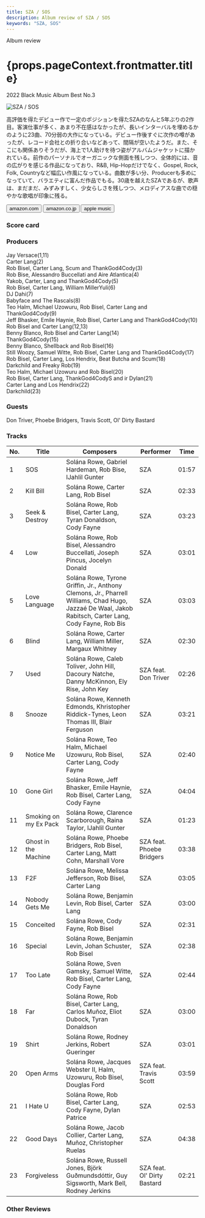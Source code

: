 ```yaml
---
title: SZA / SOS
description: Album review of SZA / SOS
keywords: "SZA, SOS"
---
```






<p className="largeP">Album review</p>
<h1 className="h1--no--margin">{props.pageContext.frontmatter.title}</h1>
<p className="largeP">
  <Link to="/best50/2022/">2022 Black Music Album Best No.3</Link>
</p>

<Row  className="image-card-group">
	<Column colMd={3} colLg={4} noGutterMdLeft="">
       <ImageCard>

![SZA / SOS](../../images/cd/sza2L.jpg)

</ImageCard>
	</Column>
	<Column colMd={4} colLg={8} noGutterMdLeft="">
		<p>
			高評価を得たデビュー作で一定のポジションを得たSZAのなんと5年ぶりの2作目。客演仕事が多く、あまり不在感はなかったが、長いインターバルを埋めるかのように23曲、70分弱の大作になっている。デビュー作後すぐに次作の噂があったが、レコード会社との折り合いなどあって、間隔が空いたようだ。また、そこにも関係ありそうだが、海上で1人助けを待つ姿がアルバムジャケットに描かれている。前作のパーソナルでオーガニックな側面を残しつつ、全体的には、音の広がりを感じる作品になっており、R&B, Hip-Hopだけでなく、Gospel, Rock, Folk, Countryなど幅広い作風になっている。曲数が多い分、Producerも多めになっていて、バラエティに富んだ作品でもる。30歳を越えたSZAであるが、歌声は、まだまだ、みずみすしく、少女らしさを残しつつ、メロディアスな曲での穏やかな歌唱が印象に残る。
		</p>
		<div>
		  <Button className="button-right-mergin"  href="https://amzn.to/3IRGwKB" renderIcon={ArrowUpRight} size='sm' kind='primary'>
  	    amazon.com
  	  </Button>
  	  <Button className="button-right-mergin"  href="https://amzn.to/3kq2R8S" renderIcon={ArrowUpRight} size='sm' kind='secondary'>
  	    amazon.co.jp
  	  </Button>
			<Button className="button-right-mergin"  href="https://apple.co/3m95dcH" renderIcon={ArrowUpRight} size='sm' kind='tertiary'>
  	    apple music
  	  </Button>
			<AdvJS2/>
		</div>
	</Column>
</Row>
<Row >
	<Column colMd={4} colLg={4} noGutterMdLeft="">
		<div>
		  <h3>Score card</h3>
			<SliderJS1 value="4" />
		  <SliderJS2 value="2" />
			<SliderJS3 value="1" />
		  <SliderJS4 value="9" />
		</div>
	</Column>
	<Column colMd={8} colLg={8} noGutterMdLeft="">
		<div>
			<h3>Producers</h3>
			<p>
				Jay Versace(1,11)
				<br/>Carter Lang(2)
				<br/>Rob Bisel, Carter Lang, Scum and ThankGod4Cody(3)
				<br/>Rob Bise, Alessandro Buccellati and Aire Atlantica(4)
				<br/>Yakob, Carter, Lang and ThankGod4Cody(5)
				<br/>Rob Bisel, Carter Lang, William MillerYuli(6)
				<br/>DJ Dahi(7)
				<br/>Babyface and The Rascals(8)
				<br/>Teo Halm, Michael Uzowuru, Rob Bisel, Carter Lang and ThankGod4Cody(9)
				<br/>Jeff Bhasker, Emile Haynie, Rob Bisel, Carter Lang and ThankGod4Cody(10)
				<br/>Rob Bisel and Carter Lang(12,13)
				<br/>Benny Blanco, Rob Bisel and Carter Lang(14)
				<br/>ThankGod4Cody(15)
				<br/>Benny Blanco, Shellback and Rob Bisel(16)
				<br/>Still Woozy, Samuel Witte, Rob Bisel, Carter Lang and ThankGod4Cody(17)
				<br/>Rob Bisel, Carter Lang, Los Hendrix, Beat Butcha and Scum(18)
				<br/>Darkchild and Freaky Rob(19)
				<br/>Teo Halm, Michael Uzowuru and Rob Bisel(20)
				<br/>Rob Bisel, Carter Lang, ThankGod4CodyS and ir Dylan(21)
				<br/>Carter Lang and Los Hendrix(22)
				<br/>Darkchild(23)
			</p>
			<h3>Guests</h3>
			<p>
				Don Triver, Phoebe Bridgers, Travis Scott, Ol' Dirty Bastard
			</p>
		</div>
	</Column>
</Row>

<h3>Tracks</h3>

| No. | Title                 | Composers                                                                                                                                              | Performer                   | Time  |
| --- | --------------------- | ------------------------------------------------------------------------------------------------------------------------------------------------------ | --------------------------- | ----- |
| 1   | SOS                   | Solána Rowe, Gabriel Hardeman, Rob Bise, lJahlil Gunter                                                                                                | SZA                         | 01:57 |
| 2   | Kill Bill             | Solána Rowe, Carter Lang, Rob Bisel                                                                                                                    | SZA                         | 02:33 |
| 3   | Seek & Destroy        | Solána Rowe, Rob Bisel, Carter Lang, Tyran Donaldson, Cody Fayne                                                                                       | SZA                         | 03:23 |
| 4   | Low                   | Solána Rowe, Rob Bisel, Alessandro Buccellati, Joseph Pincus, Jocelyn Donald                                                                           | SZA                         | 03:01 |
| 5   | Love Language         | Solána Rowe, Tyrone Griffin, Jr., Anthony Clemons, Jr., Pharrell Williams, Chad Hugo, Jazzaé De Waal, Jakob Rabitsch, Carter Lang, Cody Fayne, Rob Bis | SZA                         | 03:03 |
| 6   | Blind                 | Solána Rowe, Carter Lang, William Miller, Margaux Whitney                                                                                              | SZA                         | 02:30 |
| 7   | Used                  | Solána Rowe, Caleb Toliver, John Hill, Dacoury Natche, Danny McKinnon, Ely Rise, John Key                                                              | SZA feat. Don Triver        | 02:26 |
| 8   | Snooze                | Solána Rowe, Kenneth Edmonds, Khristopher Riddick-Tynes, Leon Thomas III, Blair Ferguson                                                               | SZA                         | 03:21 |
| 9   | Notice Me             | Solána Rowe, Teo Halm, Michael Uzowuru, Rob Bisel, Carter Lang, Cody Fayne                                                                             | SZA                         | 02:40 |
| 10  | Gone Girl             | Solána Rowe, Jeff Bhasker, Emile Haynie, Rob Bisel, Carter Lang, Cody Fayne                                                                            | SZA                         | 04:04 |
| 11  | Smoking on my Ex Pack | Solána Rowe, Clarence Scarborough, Raina Taylor, lJahlil Gunter                                                                                        | SZA                         | 01:23 |
| 12  | Ghost in the Machine  | Solána Rowe, Phoebe Bridgers, Rob Bisel, Carter Lang, Matt Cohn, Marshall Vore                                                                         | SZA feat. Phoebe Bridgers   | 03:38 |
| 13  | F2F                   | Solána Rowe, Melissa Jefferson, Rob Bisel, Carter Lang                                                                                                 | SZA                         | 03:05 |
| 14  | Nobody Gets Me        | Solána Rowe, Benjamin Levin, Rob Bisel, Carter Lang                                                                                                    | SZA                         | 03:00 |
| 15  | Conceited             | Solána Rowe, Cody Fayne, Rob Bisel                                                                                                                     | SZA                         | 02:31 |
| 16  | Special               | Solána Rowe, Benjamin Levin, Johan Schuster, Rob Bisel                                                                                                 | SZA                         | 02:38 |
| 17  | Too Late              | Solána Rowe, Sven Gamsky, Samuel Witte, Rob Bisel, Carter Lang, Cody Fayne                                                                             | SZA                         | 02:44 |
| 18  | Far                   | Solána Rowe, Rob Bisel, Carter Lang, Carlos Muñoz, Eliot Dubock, Tyran Donaldson                                                                       | SZA                         | 03:00 |
| 19  | Shirt                 | Solána Rowe, Rodney Jerkins, Robert Gueringer                                                                                                          | SZA                         | 03:01 |
| 20  | Open Arms             | Solána Rowe, Jacques Webster II, Halm, Uzowuru, Rob Bisel, Douglas Ford                                                                                | SZA feat. Travis Scott      | 03:59 |
| 21  | I Hate U              | Solána Rowe, Rob Bisel, Carter Lang, Cody Fayne, Dylan Patrice                                                                                         | SZA                         | 02:53 |
| 22  | Good Days             | Solána Rowe, Jacob Collier, Carter Lang, Muñoz, Christopher Ruelas                                                                                     | SZA                         | 04:38 |
| 23  | Forgiveless           | Solána Rowe, Russell Jones, Björk Guðmundsdóttir, Guy Sigsworth, Mark Bell, Rodney Jerkins                                                             | SZA feat. Ol' Dirty Bastard | 02:21 |

<h3>Other Reviews</h3>

<Row>
  <Column colMd={3} colLg={3} noGutterMdLeft>
    <Review1 />
  </Column>
</Row>

<AdvJS3 />